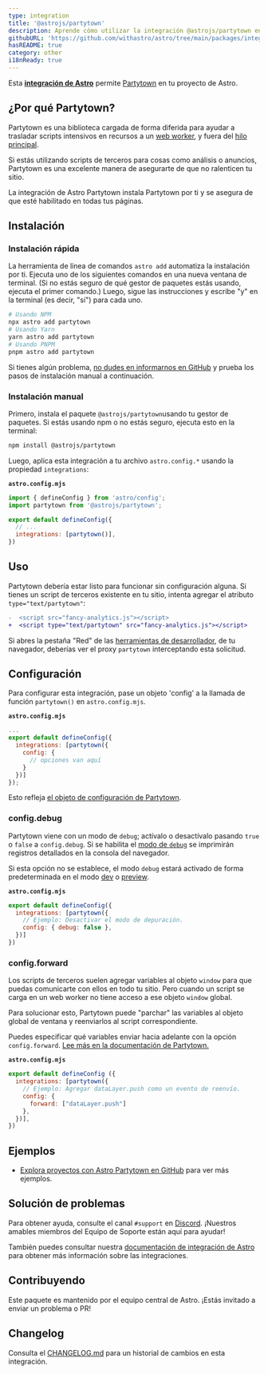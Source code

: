 ```yaml
---
type: integration
title: '@astrojs/partytown'
description: Aprende cómo utilizar la integración @astrojs/partytown en tu proyecto de Astro.
githubURL: 'https://github.com/withastro/astro/tree/main/packages/integrations/partytown/'
hasREADME: true
category: other
i18nReady: true
---
```



Esta **[integración de Astro][astro-integration]** permite [Partytown](https://partytown.builder.io/) en tu proyecto de Astro.

## ¿Por qué Partytown?

Partytown es una biblioteca cargada de forma diferida para ayudar a trasladar scripts intensivos en recursos a un [web worker](https://developer.mozilla.org/en-US/docs/Web/API/Web_Workers_API), y fuera del [hilo principal](https://developer.mozilla.org/en-US/docs/Glossary/Main_thread).

Si estás utilizando scripts de terceros para cosas como análisis o anuncios, Partytown es una excelente manera de asegurarte de que no ralenticen tu sitio.

La integración de Astro Partytown instala Partytown por ti y se asegura de que esté habilitado en todas tus páginas.

## Instalación

### Instalación rápida

La herramienta de línea de comandos `astro add` automatiza la instalación por ti. Ejecuta uno de los siguientes comandos en una nueva ventana de terminal. (Si no estás seguro de qué gestor de paquetes estás usando, ejecuta el primer comando.) Luego, sigue las instrucciones y escribe "y" en la terminal (es decir, "sí") para cada uno.

```sh
# Usando NPM
npx astro add partytown
# Usando Yarn
yarn astro add partytown
# Usando PNPM
pnpm astro add partytown
```

Si tienes algún problema, [no dudes en informarnos en GitHub](https://github.com/withastro/astro/issues) y prueba los pasos de instalación manual a continuación.

### Instalación manual

Primero, instala el paquete `@astrojs/partytown`usando tu gestor de paquetes. Si estás usando npm o no estás seguro, ejecuta esto en la terminal:

```sh
npm install @astrojs/partytown
```

Luego, aplica esta integración a tu archivo `astro.config.*` usando la propiedad `integrations`:

**`astro.config.mjs`**

```js
import { defineConfig } from 'astro/config';
import partytown from '@astrojs/partytown';

export default defineConfig({
  // ...
  integrations: [partytown()],
})
```

## Uso

Partytown debería estar listo para funcionar sin configuración alguna. Si tienes un script de terceros existente en tu sitio, intenta agregar el atributo `type="text/partytown"`:

```diff
-  <script src="fancy-analytics.js"></script>
+  <script type="text/partytown" src="fancy-analytics.js"></script>
```

Si abres la pestaña "Red" de las [herramientas de desarrollador](https://developer.chrome.com/docs/devtools/open/), de tu navegador, deberías ver el proxy `partytown` interceptando esta solicitud.

## Configuración

Para configurar esta integración, pase un objeto 'config' a la llamada de función `partytown()` en `astro.config.mjs`.

**`astro.config.mjs`**

```js
...
export default defineConfig({
  integrations: [partytown({
    config: {
      // opciones van aquí
    }
  })]
});
```

Esto refleja [el objeto de configuración de Partytown](https://partytown.builder.io/configuration).

### config.debug

Partytown viene con un modo de `debug`; actívalo o desactívalo pasando `true` o `false` a `config.debug`. Si se habilita el [modo de `debug`](https://partytown.builder.io/debugging) se imprimirán registros detallados en la consola del navegador.

Si esta opción no se establece, el modo `debug` estará activado de forma predeterminada en el modo [dev](/es/reference/cli-reference/#astro-dev) o [preview](/es/reference/cli-reference/#astro-preview).

**`astro.config.mjs`**

```js
export default defineConfig({
  integrations: [partytown({
    // Ejemplo: Desactivar el modo de depuración.
    config: { debug: false },
  })]
})
```

### config.forward

Los scripts de terceros suelen agregar variables al objeto `window` para que puedas comunicarte con ellos en todo tu sitio. Pero cuando un script se carga en un web worker no tiene acceso a ese objeto `window` global.

Para solucionar esto, Partytown puede "parchar" las variables al objeto global de ventana y reenviarlos al script correspondiente.

Puedes especificar qué variables enviar hacia adelante con la opción `config.forward`. [Lee más en la documentación de Partytown.](https://partytown.builder.io/forwarding-events)

**`astro.config.mjs`**

```js
export default defineConfig ({
  integrations: [partytown({
    // Ejemplo: Agregar dataLayer.push como un evento de reenvío.
    config: { 
      forward: ["dataLayer.push"] 
    },
  })],
})
```

## Ejemplos

*   [Explora proyectos con Astro Partytown en GitHub](https://github.com/search?q=%22@astrojs/partytown%22+filename:package.json\&type=Code) para ver más ejemplos.

## Solución de problemas

Para obtener ayuda, consulte el canal `#support` en [Discord](https://astro.build/chat). ¡Nuestros amables miembros del Equipo de Soporte están aquí para ayudar!

También puedes consultar nuestra [documentación de integración de Astro][astro-integration] para obtener más información sobre las integraciones.

## Contribuyendo

Este paquete es mantenido por el equipo central de Astro. ¡Estás invitado a enviar un problema o PR!

## Changelog

Consulta el [CHANGELOG.md](https://github.com/withastro/astro/tree/main/packages/integrations/partytown/CHANGELOG.md) para un historial de cambios en esta integración.

[astro-integration]: /es/guides/integrations-guide/